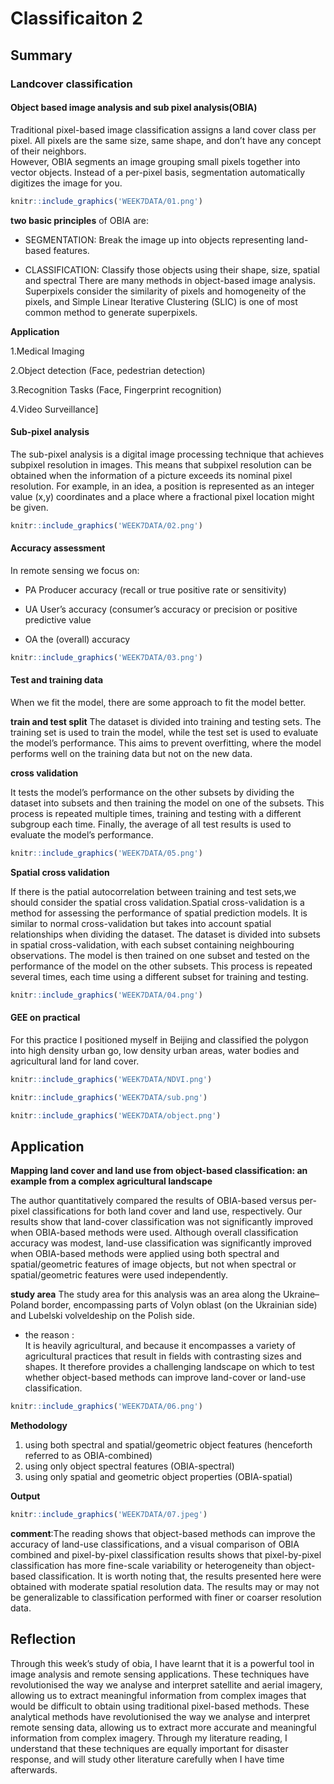 # Classificaiton 2
## Summary
### Landcover classification
#### Object based image analysis and sub pixel analysis(OBIA)
Traditional pixel-based image classification assigns a land cover class per pixel. All pixels are the same size, same shape, and don’t have any concept of their neighbors.\
However, OBIA segments an image grouping small pixels together into vector objects. Instead of a per-pixel basis, segmentation automatically digitizes the image for you.\
```r
knitr::include_graphics('WEEK7DATA/01.png')
```

**two basic principles** of OBIA are:\

+ SEGMENTATION: Break the image up into objects representing land-based features.\

+ CLASSIFICATION: Classify those objects using their shape, size, spatial and spectral
There are many methods in object-based image analysis. Superpixels consider the similarity of pixels and homogeneity of the pixels, and Simple Linear Iterative Clustering (SLIC) is one of most common method to generate superpixels.\

**Application**\

1.Medical Imaging\

2.Object detection (Face, pedestrian detection)\

3.Recognition Tasks (Face, Fingerprint recognition)\

4.Video Surveillance]\

####  Sub-pixel analysis
The sub-pixel analysis is a digital image processing technique that achieves subpixel resolution in images. This means that subpixel resolution can be obtained when the information of a picture exceeds its nominal pixel resolution. For example, in an idea, a position is represented as an integer value (x,y) coordinates and a place where a fractional pixel location might be given.
```r
knitr::include_graphics('WEEK7DATA/02.png')
```

#### Accuracy assessment

In remote sensing we focus on:

+ PA Producer accuracy (recall or true positive rate or sensitivity)\

+ UA User’s accuracy (consumer’s accuracy or precision or positive predictive value\

+ OA the (overall) accuracy
```r
knitr::include_graphics('WEEK7DATA/03.png')
```

#### Test and training data
When we fit the model, there are some approach to fit the model better.\

**train and test split**
The dataset is divided into training and testing sets. The training set is used to train the model, while the test set is used to evaluate the model’s performance. This aims to prevent overfitting, where the model performs well on the training data but not on the new data. 

**cross validation**\

It tests the model’s performance on the other subsets by dividing the dataset into subsets and then training the model on one of the subsets. This process is repeated multiple times, training and testing with a different subgroup each time. Finally, the average of all test results is used to evaluate the model’s performance. 
```r
knitr::include_graphics('WEEK7DATA/05.png')
```
**Spatial cross validation**\

If there is the patial autocorrelation between training and test sets,we should consider the spatial cross validation.Spatial cross-validation is a method for assessing the performance of spatial prediction models. It is similar to normal cross-validation but takes into account spatial relationships when dividing the dataset. The dataset is divided into subsets in spatial cross-validation, with each subset containing neighbouring observations. The model is then trained on one subset and tested on the performance of the model on the other subsets. This process is repeated several times, each time using a different subset for training and testing.

```r
knitr::include_graphics('WEEK7DATA/04.png')
```

#### GEE on practical

For this practice I positioned myself in Beijing and classified the polygon into high density urban go, low density urban areas, water bodies and agricultural land for land cover.\
```r
knitr::include_graphics('WEEK7DATA/NDVI.png')
```


```r
knitr::include_graphics('WEEK7DATA/sub.png')
```

```r
knitr::include_graphics('WEEK7DATA/object.png')
```


## Application

**Mapping land cover and land use from object-based classification: an example from a complex agricultural landscape**

The author quantitatively compared the results of OBIA-based versus per-pixel classifications for both land cover and land use, respectively. Our results show that land-cover classification was not significantly improved when OBIA-based methods were used. Although overall classification accuracy was modest, land-use classification was significantly improved when OBIA-based methods were applied using both spectral and spatial/geometric features of image objects, but not when spectral or spatial/geometric features were used independently. 


**study area**
The study area for this analysis was an area along the Ukraine–Poland border, encompassing parts of Volyn oblast (on the Ukrainian side) and Lubelski volveldeship on the Polish side. 

+ the reason :\
 It is heavily agricultural, and because it encompasses a variety of agricultural practices that result in fields with contrasting sizes and shapes. It therefore provides a challenging landscape on which to test whether object-based methods can improve land-cover or land-use classification.

```r
knitr::include_graphics('WEEK7DATA/06.png')
```

**Methodology**\

(1) using both spectral and spatial/geometric object features (henceforth referred to as OBIA-combined)\
(2) using only object spectral features (OBIA-spectral)\
(3) using only spatial and geometric object properties (OBIA-spatial) \

**Output**

```r
knitr::include_graphics('WEEK7DATA/07.jpeg')
```


**comment**:The reading shows that object-based methods can improve the accuracy of land-use classifications, and a visual comparison of OBIA combined and pixel-by-pixel classification results shows that pixel-by-pixel classification has more fine-scale variability or heterogeneity than object-based classification. It is worth noting that, the results presented here were obtained with moderate spatial resolution data. The results may or may not be generalizable to classification performed with finer or coarser resolution data.

## Reflection

Through this week's study of obia, I have learnt that it is a powerful tool in image analysis and remote sensing applications. These techniques have revolutionised the way we analyse and interpret satellite and aerial imagery, allowing us to extract meaningful information from complex images that would be difficult to obtain using traditional pixel-based methods.
These analytical methods have revolutionised the way we analyse and interpret remote sensing data, allowing us to extract more accurate and meaningful information from complex imagery. Through my literature reading, I understand that these techniques are equally important for disaster response, and will study other literature carefully when I have time afterwards.

